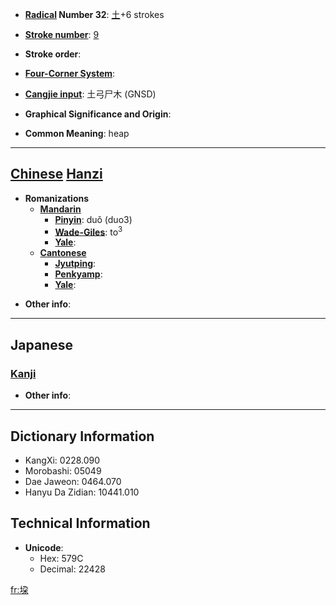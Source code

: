 * '''[[Wiktionary:Chinese radical index| Radical]] Number 32''': [[Wiktionary:Chinese radical index 土|土]]+6 strokes

* '''[[Wiktionary:Chinese total strokes index|Stroke number]]''': [[Wiktionary:Chinese total strokes index 9|9]]

* '''Stroke order''': 

* '''[[Wiktionary:Chinese four corner index|Four-Corner System]]''': 

* '''[[Wiktionary:Chinese Cangjie index|Cangjie input]]''': 土弓尸木 (GNSD)

* '''Graphical Significance and Origin''': 

* '''Common Meaning''': heap

----

== [[Chinese]] [[Hanzi]] ==

* '''Romanizations'''
** '''[[Mandarin]]'''
*** '''[[Pinyin]]''': duǒ (duo3)
*** '''[[Wade-Giles]]''': to<sup>3</sup>
*** '''[[Yale]]''': 
** '''[[Cantonese]]'''
*** '''[[Jyutping]]''':
*** '''[[Penkyamp]]''': 
*** '''[[Yale]]''': 

* '''Other info''': 

----

==Japanese==
===[[Kanji]]===
{{kanji|on readings=[[だ]] (da)|kun readings=[[つみかされる]] (tsumikasareru)}}

* '''Other info''':  

----

== Dictionary Information ==

* KangXi: 0228.090
* Morobashi: 05049
* Dae Jaweon: 0464.070
* Hanyu Da Zidian: 10441.010

== Technical Information ==

* '''Unicode''':
** Hex: 579C
** Decimal: 22428

[[fr:垜]]